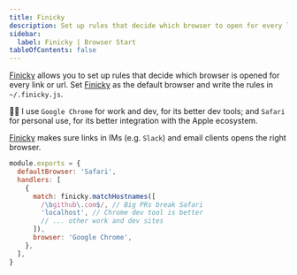 ```yaml
---
title: Finicky
description: Set up rules that decide which browser to open for every link.
sidebar:
  label: Finicky | Browser Start
tableOfContents: false
---
```




[Finicky](https://github.com/johnste/finicky) allows you to set up rules that decide which browser is opened for every link or url.
Set [Finicky](https://github.com/johnste/finicky) as the default browser and write the rules in `~/.finicky.js`.

<Tabs>
  <TabItem label="brew install" icon="homebrew">
    <BrewInstallCask name="finicky" />
  </TabItem>
  <TabItem label="brew bundle" icon="homebrew">
    <BrewfileCask name="finicky" />
  </TabItem>
  <TabItem label="Download" icon="down-caret">
    <DownloadCard url="https://github.com/johnste/finicky" />
  </TabItem>
</Tabs>

👨‍💻 I use `Google Chrome` for work and dev, for its better dev tools;
and `Safari` for personal use, for its better integration with the Apple ecosystem.

[Finicky](https://github.com/johnste/finicky) makes sure links in IMs (e.g. `Slack`) and email clients opens the right browser.

```javascript title="~/.finicky.js"
module.exports = {
  defaultBrowser: 'Safari',
  handlers: [
    {
      match: finicky.matchHostnames([
        /\bgithub\.com$/, // Big PRs break Safari
        'localhost', // Chrome dev tool is better
        // ... other work and dev sites
      ]),
      browser: 'Google Chrome',
    },
  ],
}
```
